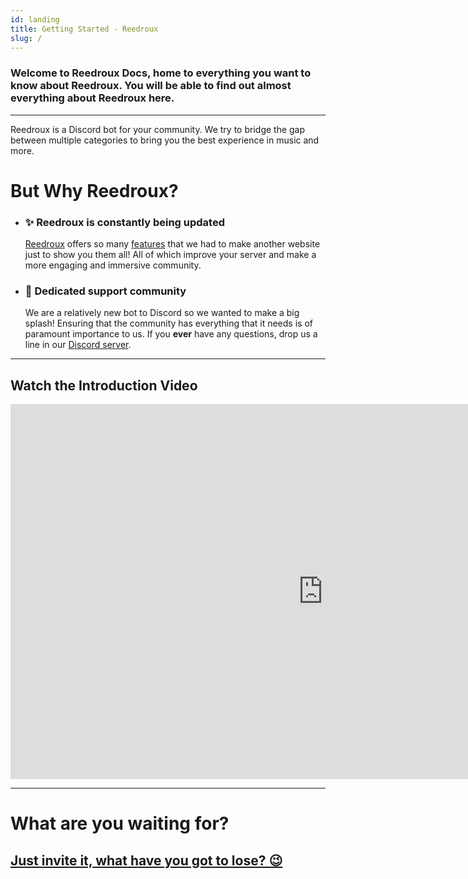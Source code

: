 ```yaml
---
id: landing
title: Getting Started - Reedroux
slug: /
---
```


### Welcome to Reedroux Docs, home to everything you want to know about Reedroux. You will be able to find out almost everything about Reedroux here.

---

Reedroux is a Discord bot for your community. We try to bridge the gap between multiple categories to bring you the best experience in music and more.

# But Why Reedroux?

- ### ✨ **Reedroux is constantly being updated**

  [Reedroux](https://reedroux.biz/) offers so many [features](/features) that we had to make another website just to show you them all! All of which improve your server and make a more engaging and immersive community.

- ### 👋 **Dedicated support community**
  We are a relatively new bot to Discord so we wanted to make a big splash! Ensuring that the community has everything that it needs is of paramount importance to us. If you **ever** have any questions, drop us a line in our [Discord server](https://reedroux.biz/support).

---

## Watch the Introduction Video

<iframe
  width="1000"
  height="600"
  src="https://www.youtube.com/embed/MLmiZ372Mkg?start=2"
  title="YouTube video player"
  frameborder="0"
  allow="accelerometer; autoplay; clipboard-write; encrypted-media; gyroscope; picture-in-picture"
  allowfullscreen
></iframe>

---

# What are you waiting for?

## [Just invite it, what have you got to lose? 😉](https://reedroux.biz/invite)
